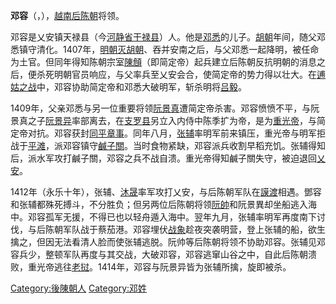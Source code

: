 {{unreferenced|time=2015-12-01T16:11:10+00:00}}
'''邓容'''（{{vie|v=Đặng Dung|hn=鄧容}}，{{bd|？||1414年||}}），[[越南|越南]][[后陈朝|后陈朝]]将领。

邓容是乂安镇天禄县（今[[河静省|河静省]][[干禄县|干禄县]]）人。他是[[邓悉|邓悉]]的儿子。[[胡朝|胡朝]]年间，随父邓悉镇守清化。1407年，[[明朝|明朝]][[明入越|灭胡朝]]、吞并安南之后，与父邓悉一起降明，被任命为土官。但同年得知陈朝宗室[[陳頠|陳頠]]（即简定帝）起兵建立后陈朝反抗明朝的消息之后，便杀死明朝官员响应，与父率兵至乂安会合，使简定帝的势力得以壮大。在[[逋姑之战|逋姑之战]]中，邓容协助简定帝和邓悉大破明军，斩杀明将[[吕毅|吕毅]]。

1409年，父亲邓悉与另一位重要将领[[阮景真|阮景真]]遭简定帝杀害。邓容愤愤不平，与阮景真之子[[阮景异|阮景异]]率部离去，在[[支罗县|支罗县]]另立入内侍中陈季扩为帝，是为[[重光帝|重光帝]]，与简定帝对抗。邓容获封[[同平章事|同平章事]]。同年八月，[[张辅|张辅]]率明军前来镇压，重光帝与明军拒战于[[平滩|平滩]]，派邓容镇守[[鹹子關|鹹子關]]。当时食物紧缺，邓容派兵收割早稻充饥。张辅得知后，派水军攻打鹹子關，邓容之兵不战自溃。重光帝得知鹹子關失守，被迫退回[[乂安|乂安]]。

1412年（永乐十年），张辅、[[沐晟|沐晟]]率军攻打乂安，与后陈朝军队在[[謨渡|謨渡]]相遇。鄧容和张辅都殊死搏斗，不分胜负；但另两位后陈朝将领[[阮帥|阮帥]]和阮景異却坐船逃入海中。邓容孤军无援，不得已也以轻舟遁入海中。翌年九月，张辅率明军再度南下讨伐，与后陈朝军队战于蔡茄港。邓容埋伏[[战象|战象]]趁夜突袭明营，登上张辅的船，欲生擒之，但因无法看清人脸而使张辅逃脱。阮帅等后陈朝将领不协助邓容。张辅见邓容兵少，整顿军队再度与其交战，大破邓容，邓容逃窜山谷之中，自此后陈朝溃败，重光帝逃往[[老挝|老挝]]。1414年，邓容与阮景异皆为张辅所擒，旋即被杀。

[[Category:後陳朝人|Category:後陳朝人]]
[[Category:邓姓|Category:邓姓]]
